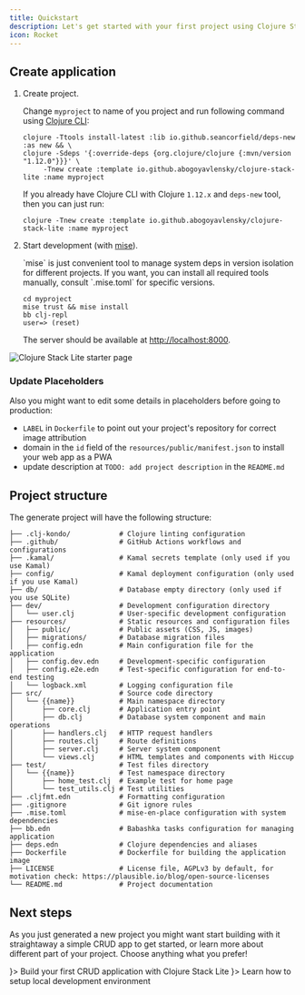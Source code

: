 ```yaml
---
title: Quickstart
description: Let's get started with your first project using Clojure Stack Lite!
icon: Rocket
---
```


## Create application

1. Create project.

   Change `myproject` to name of you project and run following command using [Clojure CLI](https://clojure.org/guides/install_clojure):

   ```shell
   clojure -Ttools install-latest :lib io.github.seancorfield/deps-new :as new && \
   clojure -Sdeps '{:override-deps {org.clojure/clojure {:mvn/version "1.12.0"}}}' \
        -Tnew create :template io.github.abogoyavlensky/clojure-stack-lite :name myproject
   ```

   If you already have Clojure CLI with Clojure `1.12.x` and `deps-new` tool, then you can just run:

   ```shell
   clojure -Tnew create :template io.github.abogoyavlensky/clojure-stack-lite :name myproject
   ```

2. Start development (with [mise](https://mise.jdx.dev/getting-started.html)).

   <Callout type="info">
     `mise` is just convenient tool to manage system deps in version isolation for different projects.
     If you want, you can install all required tools manually, consult `.mise.toml` for specific versions.
   </Callout>

   ```shell
   cd myproject
   mise trust && mise install
   bb clj-repl
   user=> (reset)
   ```

   The server should be available at [http://localhost:8000](http://localhost:8000).

![Clojure Stack Lite starter page](@/public/starter.png)

### Update Placeholders

Also you might want to edit some details in placeholders before going to production:

- `LABEL` in `Dockerfile` to point out your project's repository for correct image attribution
- domain in the `id` field of the `resources/public/manifest.json` to install your web app as a PWA
- update description at `TODO: add project description` in the `README.md`

## Project structure

The generate project will have the following structure:

```
├── .clj-kondo/            # Clojure linting configuration
├── .github/               # GitHub Actions workflows and configurations
├── .kamal/                # Kamal secrets template (only used if you use Kamal)
├── config/                # Kamal deployment configuration (only used if you use Kamal)
├── db/                    # Database empty directory (only used if you use SQLite)
├── dev/                   # Development configuration directory
│   └── user.clj           # User-specific development configuration
├── resources/             # Static resources and configuration files
│   ├── public/            # Public assets (CSS, JS, images)
│   ├── migrations/        # Database migration files
│   ├── config.edn         # Main configuration file for the application
│   ├── config.dev.edn     # Development-specific configuration
│   ├── config.e2e.edn     # Test-specific configuration for end-to-end testing
│   └── logback.xml        # Logging configuration file
├── src/                   # Source code directory
│   └── {{name}}           # Main namespace directory
│       ├── core.clj       # Application entry point
│       ├── db.clj         # Database system component and main operations
│       ├── handlers.clj   # HTTP request handlers
│       ├── routes.clj     # Route definitions
│       ├── server.clj     # Server system component
│       └── views.clj      # HTML templates and components with Hiccup
├── test/                  # Test files directory
│   └── {{name}}           # Test namespace directory
│       ├── home_test.clj  # Example test for home page
│       └── test_utils.clj # Test utilities
├── .cljfmt.edn            # Formatting configuration
├── .gitignore             # Git ignore rules
├── .mise.toml             # mise-en-place configuration with system dependencies
├── bb.edn                 # Babashka tasks configuration for managing application
├── deps.edn               # Clojure dependencies and aliases
├── Dockerfile             # Dockerfile for building the application image
├── LICENSE                # License file, AGPLv3 by default, for motivation check: https://plausible.io/blog/open-source-licenses
└── README.md              # Project documentation
```

## Next steps

As you just generated a new project you might want start building with it straightaway a simple CRUD app to get started,
or learn more about different part of your project. Choose anything what you prefer!


<Cards>
    <Card title="First app" href="/docs/lite/first-app" icon={<Play />}>
      Build your first CRUD application with Clojure Stack Lite
    </Card>
    <Card title="Local Development" href="/docs/lite/local-development" icon={<BookOpenText />}>
      Learn how to setup local development environment
    </Card>
</Cards>
